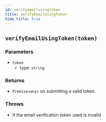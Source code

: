 ```yaml
---
id: verifyemailusingtoken
title: verifyEmailUsingToken
hide_title: true
---
```


## ``verifyEmailUsingToken(token)``

### Parameters
- ``token``
  - type: ``string``


### Returns
- ``Promise<any>`` on submitting a valid token.

### Throws
- If the email verification token used is invalid
